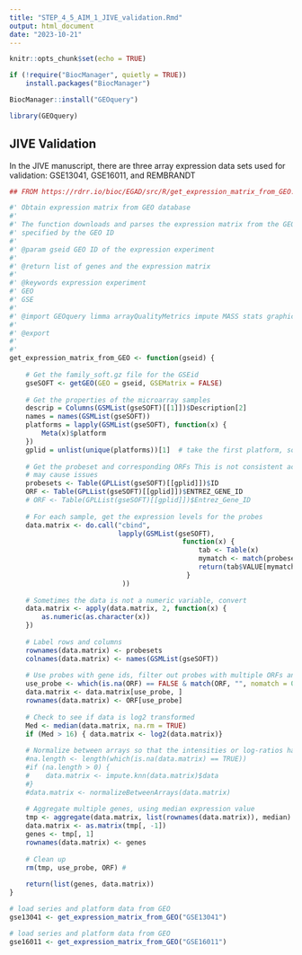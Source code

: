 ```yaml
---
title: "STEP_4_5_AIM_1_JIVE_validation.Rmd"
output: html_document
date: "2023-10-21"
---
```


```r
knitr::opts_chunk$set(echo = TRUE)
```


```r

if (!require("BiocManager", quietly = TRUE))
    install.packages("BiocManager")

BiocManager::install("GEOquery")

library(GEOquery)

```

## JIVE Validation

In the JIVE manuscript, there are three array expression data sets used for validation:
 GSE13041, GSE16011, and REMBRANDT


```r
## FROM https://rdrr.io/bioc/EGAD/src/R/get_expression_matrix_from_GEO.R

#' Obtain expression matrix from GEO database
#'
#' The function downloads and parses the expression matrix from the GEO file 
#' specified by the GEO ID
#' 
#' @param gseid GEO ID of the expression experiment 
#' 
#' @return list of genes and the expression matrix 
#' 
#' @keywords expression experiment 
#' GEO
#' GSE 
#' 
#' @import GEOquery limma arrayQualityMetrics impute MASS stats graphics grDevices
#' 
#' @export
#' 
#'
get_expression_matrix_from_GEO <- function(gseid) {
    
    # Get the family_soft.gz file for the GSEid
    gseSOFT <- getGEO(GEO = gseid, GSEMatrix = FALSE)
    
    # Get the properties of the microarray samples
    descrip = Columns(GSMList(gseSOFT)[[1]])$Description[2]
    names = names(GSMList(gseSOFT))
    platforms = lapply(GSMList(gseSOFT), function(x) {
        Meta(x)$platform
    })
    gplid = unlist(unique(platforms))[1]  # take the first platform, sometimes mutliple platforms, this will fail s
    
    # Get the probeset and corresponding ORFs This is not consistent across platforms (ie the gplids),
    # may cause issues
    probesets <- Table(GPLList(gseSOFT)[[gplid]])$ID
    ORF <- Table(GPLList(gseSOFT)[[gplid]])$ENTREZ_GENE_ID
    # ORF <- Table(GPLList(gseSOFT)[[gplid]])$Entrez_Gene_ID
    
    # For each sample, get the expression levels for the probes
    data.matrix <- do.call("cbind", 
                           lapply(GSMList(gseSOFT), 
                                           function(x) { 
                                               tab <- Table(x)
                                               mymatch <- match(probesets, tab$ID_REF)
                                               return(tab$VALUE[mymatch])
                                            }
                            ))
    
    # Sometimes the data is not a numeric variable, convert
    data.matrix <- apply(data.matrix, 2, function(x) {
        as.numeric(as.character(x))
    })
    
    # Label rows and columns
    rownames(data.matrix) <- probesets
    colnames(data.matrix) <- names(GSMList(gseSOFT))
    
    # Use probes with gene ids, filter out probes with multiple ORFs and probes with no ORFs
    use_probe <- which(is.na(ORF) == FALSE & match(ORF, "", nomatch = 0) == 0 & regexpr("///", ORF) == -1)
    data.matrix <- data.matrix[use_probe, ]
    rownames(data.matrix) <- ORF[use_probe]
    
    # Check to see if data is log2 transformed
    Med <- median(data.matrix, na.rm = TRUE)
    if (Med > 16) { data.matrix <- log2(data.matrix)}
    
    # Normalize between arrays so that the intensities or log-ratios have similar distributions
    #na.length <- length(which(is.na(data.matrix) == TRUE))
    #if (na.length > 0) {
    #    data.matrix <- impute.knn(data.matrix)$data
    #}
    #data.matrix <- normalizeBetweenArrays(data.matrix)
    
    # Aggregate multiple genes, using median expression value
    tmp <- aggregate(data.matrix, list(rownames(data.matrix)), median)
    data.matrix <- as.matrix(tmp[, -1])
    genes <- tmp[, 1]
    rownames(data.matrix) <- genes
    
    # Clean up
    rm(tmp, use_probe, ORF) #
    
    return(list(genes, data.matrix))
} 

```


```r
# load series and platform data from GEO
gse13041 <- get_expression_matrix_from_GEO("GSE13041")
```

```r
# load series and platform data from GEO
gse16011 <- get_expression_matrix_from_GEO("GSE16011")
```

